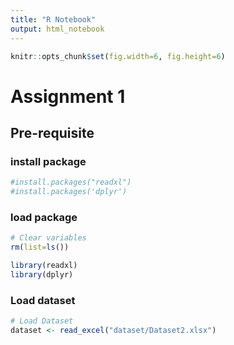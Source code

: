 ```yaml
---
title: "R Notebook"
output: html_notebook
---
```


```r
knitr::opts_chunk$set(fig.width=6, fig.height=6) 

```

# Assignment 1

## Pre-requisite
### install package
```r
#install.packages("readxl")
#install.packages('dplyr')
```

### load package
```r
# Clear variables
rm(list=ls())

library(readxl)
library(dplyr)

```
### Load dataset

```r

# Load Dataset
dataset <- read_excel("dataset/Dataset2.xlsx")

```